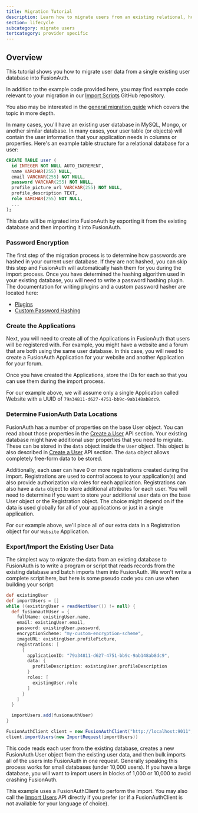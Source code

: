 ```yaml
---
title: Migration Tutorial
description: Learn how to migrate users from an existing relational, homegrown user database into FusionAuth.
section: lifecycle
subcategory: migrate users
tertcategory: provider specific
---
```


## Overview

This tutorial shows you how to migrate user data from a single existing user database into FusionAuth. 

In addition to the example code provided here, you may find example code relevant to your migration in our [Import Scripts](https://github.com/FusionAuth/fusionauth-import-scripts) GitHub repository. 

You also may be interested in the [general migration guide](/docs/lifecycle/migrate-users/general-migration) which covers the topic in more depth.

In many cases, you'll have an existing user database in MySQL, Mongo, or another similar database. In many cases, your user table (or objects) will contain the user information that your application needs in columns or properties. Here's an example table structure for a relational database for a user:

```sql
CREATE TABLE user (
  id INTEGER NOT NULL AUTO_INCREMENT,
  name VARCHAR(255) NULL,
  email VARCHAR(255) NOT NULL,
  password VARCHAR(255) NOT NULL,
  profile_picture_url VARCHAR(255) NOT NULL,
  profile_description TEXT,
  role VARCHAR(255) NOT NULL,
  ...
);
```

This data will be migrated into FusionAuth by exporting it from the existing database and then importing it into FusionAuth.

### Password Encryption

The first step of the migration process is to determine how passwords are hashed in your current user database. If they are not hashed, you can skip this step and FusionAuth will automatically hash them for you during the import process. Once you have determined the hashing algorithm used in your existing database, you will need to write a password hashing plugin. The documentation for writing plugins and a custom password hasher are located here:

* [Plugins](/docs/extend/code/password-hashes/writing-a-plugin)
* [Custom Password Hashing](/docs/extend/code/password-hashes/custom-password-hashing)

### Create the Applications

Next, you will need to create all of the Applications in FusionAuth that users will be registered with. For example, you might have a website and a forum that are both using the same user database. In this case, you will need to create a FusionAuth Application for your website and another Application for your forum.

Once you have created the Applications, store the IDs for each so that you can use them during the import process.

For our example above, we will assume only a single Application called Website with a UUID of `79a34811-d627-4751-bb9c-9ab148ab8dc9`.

### Determine FusionAuth Data Locations

FusionAuth has a number of properties on the base User object. You can read about those properties in the [Create a User](/docs/apis/users#create-a-user) API section. Your existing database might have additional user properties that you need to migrate. These can be stored in the `data` object inside the `User` object. This object is also described in [Create a User](/docs/apis/users#create-a-user) API section. The `data` object allows completely free-form data to be stored.

Additionally, each user can have 0 or more registrations created during the import. Registrations are used to control access to your application(s) and also provide authorization via roles for each application. Registrations can also have a `data` object to store additional attributes for each user. You will need to determine if you want to store your additional user data on the base User object or the Registration object. The choice might depend on if the data is used globally for all of your applications or just in a single application.

For our example above, we'll place all of our extra data in a Registration object for our `Website` Application.

### Export/Import the Existing User Data

The simplest way to migrate the data from an existing database to FusionAuth is to write a program or script that reads records from the existing database and batch imports them into FusionAuth. We won't write a complete script here, but here is some pseudo code you can use when building your script:

```groovy title="Migration Script Example"
def existingUser
def importUsers = []
while ((existingUser = readNextUser()) != null) {
  def fusionauthUser = {
    fullName: existingUser.name,
    email: existingUser.email,
    password: existingUser.password,
    encryptionScheme: "my-custom-encryption-scheme",
    imageURL: existingUser.profilePicture,
    registrations: [
      {
        applicationID: "79a34811-d627-4751-bb9c-9ab148ab8dc9",
        data: {
          profileDescription: existingUser.profileDescription
        }
        roles: [
          existingUser.role
        ]
      }
    ]
  }

  importUsers.add(fusionauthUser)
}

FusionAuthClient client = new FusionAuthClient("http://localhost:9011", "my-api-key")
client.importUsers(new ImportRequest(importUsers))
```

This code reads each user from the existing database, creates a new FusionAuth User object from the existing user data, and then bulk imports all of the users into FusionAuth in one request. Generally speaking this process works for small databases (under 10,000 users). If you have a large database, you will want to import users in blocks of 1,000 or 10,000 to avoid crashing FusionAuth.

This example uses a FusionAuthClient to perform the import. You may also call the [Import Users](/docs/apis/users#import-users) API directly if you prefer (or if a FusionAuthClient is not available for your language of choice).
